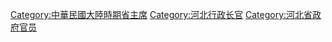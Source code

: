 [[Category:中華民國大陸時期省主席|Category:中華民國大陸時期省主席]]
[[Category:河北行政长官|Category:河北行政长官]]
[[Category:河北省政府官员|Category:河北省政府官员]]